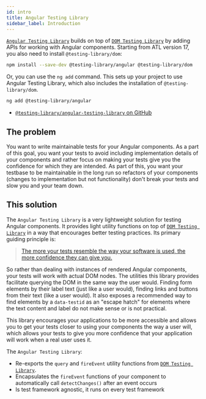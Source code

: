 ```yaml
---
id: intro
title: Angular Testing Library
sidebar_label: Introduction
---
```


[`Angular Testing Library`](https://github.com/testing-library/angular-testing-library)
builds on top of
[`DOM Testing Library`](https://github.com/testing-library/dom-testing-library)
by adding APIs for working with Angular components.
Starting from ATL version 17, you also need to install `@testing-library/dom`:

```bash npm2yarn
npm install --save-dev @testing-library/angular @testing-library/dom
```

Or, you can use the `ng add` command.
This sets up your project to use Angular Testing Library, which also includes the installation of `@testing-library/dom`.

```bash
ng add @testing-library/angular
```

- [`@testing-library/angular-testing-library` on GitHub](https://github.com/testing-library/angular-testing-library)

## The problem

You want to write maintainable tests for your Angular components. As a part of
this goal, you want your tests to avoid including implementation details of your
components and rather focus on making your tests give you the confidence for
which they are intended. As part of this, you want your testbase to be
maintainable in the long run so refactors of your components (changes to
implementation but not functionality) don't break your tests and slow you and
your team down.

## This solution

The `Angular Testing Library` is a very lightweight solution for testing Angular
components. It provides light utility functions on top of
[`DOM Testing Library`](https://github.com/testing-library/dom-testing-library)
in a way that encourages better testing practices. Its primary guiding principle
is:

> [The more your tests resemble the way your software is used, the more confidence they can give you.](guiding-principles.mdx)

So rather than dealing with instances of rendered Angular components, your tests
will work with actual DOM nodes. The utilities this library provides facilitate
querying the DOM in the same way the user would. Finding form elements by their
label text (just like a user would), finding links and buttons from their text
(like a user would). It also exposes a recommended way to find elements by a
`data-testid` as an "escape hatch" for elements where the text content and label
do not make sense or is not practical.

This library encourages your applications to be more accessible and allows you
to get your tests closer to using your components the way a user will, which
allows your tests to give you more confidence that your application will work
when a real user uses it.

The `Angular Testing Library`:

- Re-exports the `query` and `fireEvent` utility functions from
  [`DOM Testing Library`](https://github.com/testing-library/dom-testing-library).
- Encapsulates the `fireEvent` functions of your component to automatically call
  `detectChanges()` after an event occurs
- Is test framework agnostic, it runs on every test framework
